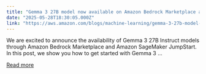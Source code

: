 ```yaml
---
title: "Gemma 3 27B model now available on Amazon Bedrock Marketplace and Amazon SageMaker JumpStart"
date: "2025-05-28T18:30:05.000Z"
link: "https://aws.amazon.com/blogs/machine-learning/gemma-3-27b-model-now-available-on-amazon-bedrock-marketplace-and-amazon-sagemaker-jumpstart/"
---
```


We are excited to announce the availability of Gemma 3 27B Instruct models through Amazon Bedrock Marketplace and Amazon SageMaker JumpStart. In this post, we show you how to get started with Gemma 3 ...

[Read more](https://aws.amazon.com/blogs/machine-learning/gemma-3-27b-model-now-available-on-amazon-bedrock-marketplace-and-amazon-sagemaker-jumpstart/)
